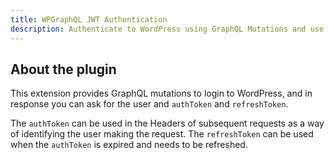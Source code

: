 ```yaml
---
title: WPGraphQL JWT Authentication
description: Authenticate to WordPress using GraphQL Mutations and use JWT tokens for subsequent requests
---
```


## About the plugin

This extension provides GraphQL mutations to login to WordPress, and in response you can ask for
the user and `authToken` and `refreshToken`.

The `authToken` can be used in the Headers of subsequent requests as a way of identifying the user
making the request. The `refreshToken` can be used when the `authToken` is expired and needs to
be refreshed.
